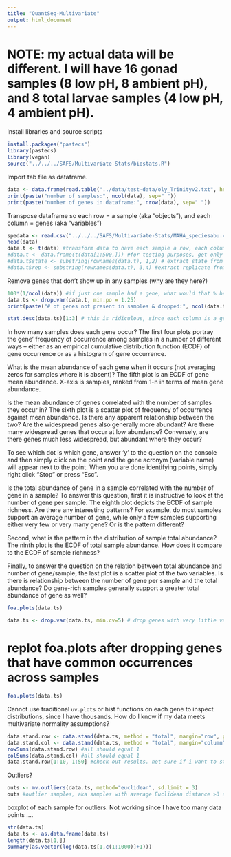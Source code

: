 ```yaml
---
title: "QuantSeq-Multivariate"
output: html_document
---
```


# NOTE: my actual data will be different.  I will have 16 gonad samples (8 low pH, 8 ambient pH), and 8 total larvae samples (4 low pH, 4 ambient pH). 

Install libraries and source scripts 
```r
install.packages("pastecs")
library(pastecs)
library(vegan)
source("../../../SAFS/Multivariate-Stats/biostats.R")
```

Import tab file as dataframe. 
```r
data <- data.frame(read.table("../data/test-data/oly_Trinityv2.txt", header = T, sep = "\t", fill = FALSE))
print(paste("number of samples:", ncol(data), sep=" "))
print(paste("number of genes in dataframe:", nrow(data), sep=" "))
```

Transpose dataframe so each row = a sample (aka "objects"), and each column = genes (aka "variables") 
```r
spedata <- read.csv("../../../SAFS/Multivariate-Stats/MAHA_speciesabu.csv", header=T, row.names = 1) #class dataset to compare dataframe format etc. 
head(data)
data.t <- t(data) #transform data to have each sample a row, each column a gene 
#data.t <- data.frame(t(data[1:500,])) #for testing purposes, get only the first 1000 genes 
#data.t$state <- substring(rownames(data.t), 1,2) # extract state from sample code 
#data.t$rep <- substring(rownames(data.t), 3,4) #extract replicate from sample code 
```

Remove genes that don't show up in any samples (why are they here?)
```r
100*(1/ncol(data)) #if just one sample had a gene, what would that % be? 1.25. Use below to drop. 
data.ts <- drop.var(data.t, min.po = 1.25)
print(paste("# of genes not present in samples & dropped:", ncol(data.t) - ncol(data.ts), sep=" "))
```

```r
stat.desc(data.ts)[1:3] # this is ridiculous, since each column is a gene. Not good for my data. Here I only pull the first 3 columns/genes 
```

In how many samples does each gene occur? The first four plots portray the gene’ frequency of occurrence among samples in a number of different ways – either as an empirical cumulative distribution function (ECDF) of gene occurrence or as a histogram of gene occurrence. 

What is the mean abundance of each gene when it occurs (not averaging zeros for samples where it is absent)? The fifth plot is an ECDF of gene mean abundance. X-axis is samples, ranked from 1-n in terms of mean gene abundance. 

Is the mean abundance of genes correlated with the number of samples they occur in? The sixth plot is a scatter plot of frequency of occurrence against mean abundance. Is there any apparent relationship between the two? Are the widespread genes also generally more abundant? Are there many widespread genes that occur at low abundance? Conversely, are there genes much less widespread, but abundant where they occur?

To see which dot is which gene, answer ‘y’ to the question on the console and then simply click on the point and the gene acronym (variable name) will appear next to the point. When you are done identifying points, simply right click “Stop” or press “Esc”.

Is the total abundance of gene in a sample correlated with the number of gene in a sample? To answer this question, first it is instructive to look at the number of gene per sample. The eighth plot depicts the ECDF of sample richness. Are there any interesting patterns? For example, do most samples support an average number of gene, while only a few samples supporting either very few or very many gene? Or is the pattern different?

Second, what is the pattern in the distribution of sample total abundance? The ninth plot is the ECDF of total sample abundance. How does it compare to the ECDF of sample richness?

Finally, to answer the question on the relation between total abundance and number of gene/sample, the last plot is a scatter plot of the two variables. Is there is relationship between the number of gene per sample and the total abundance? Do gene-rich samples generally support a greater total abundance of gene as well?

```r
foa.plots(data.ts)
```
```r
data.ts <- drop.var(data.ts, min.cv=5) # drop genes with very little variability between all samples, using coefficient variation <5
```

# replot foa.plots after dropping genes that have common occurrences across samples 

```r
foa.plots(data.ts)
```

Cannot use traditional `uv.plots` or hist functions on each gene to inspect distributions, since I have thousands. How do I know if my data meets multivariate normality assumptions?  

```r
data.stand.row <- data.stand(data.ts, method = "total", margin="row", plot = F) #standardize by row, so sum of gene counts within a sample = 1 (transformed to % each gene within a sample)
data.stand.col <- data.stand(data.ts, method = "total", margin="column", plot=F) #standardize by column, so sum of genes across samples = 1 (transformed to compare frequency of each gene across samples)
rowSums(data.stand.row) #all should equal 1 
colSums(data.stand.col) #all should equal 1 
data.stand.row[1:10, 1:50] #check out results. not sure if i want to standardize. 
```

Outliers? 

```r
outs <- mv.outliers(data.ts, method="euclidean", sd.limit = 3)
outs #outlier samples, aka samples with average Euclidean distance >3 sd from mean of ave. Consider throwing these out. 
```

boxplot of each sample for outliers. Not working since I have too many data points .... 
```r
str(data.ts)
data.ts <- as.data.frame(data.ts)
length(data.ts[1,])
summary(as.vector(log(data.ts[1,c(1:1000)]+1)))
```

